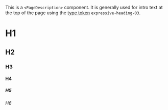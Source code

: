 <PageDescription>

This is a `<PageDescription>` component. It is generally used for intro text at the top of the page
using the [type token](https://www.carbondesignsystem.com/guidelines/typography/expressive)
`expressive-heading-03`.

</PageDescription>

# H1

## H2

### H3

#### H4

##### H5

###### H6
